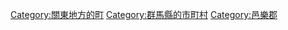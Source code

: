 {{Commonscat|Meiwa, Gunma}}
{{Catmore}}

{{DEFAULTSORT:Meiwa}}
[[Category:關東地方的町|Category:關東地方的町]]
[[Category:群馬縣的市町村|Category:群馬縣的市町村]]
[[Category:邑樂郡|Category:邑樂郡]]